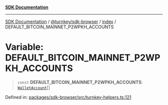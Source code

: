 [**SDK Documentation**](../../../../README.mdx)

***

[SDK Documentation](../../../../packages.mdx) / [@turnkey/sdk-browser](../../README.mdx) / [index](../README.mdx) / DEFAULT\_BITCOIN\_MAINNET\_P2WPKH\_ACCOUNTS

# Variable: DEFAULT\_BITCOIN\_MAINNET\_P2WPKH\_ACCOUNTS

> `const` **DEFAULT\_BITCOIN\_MAINNET\_P2WPKH\_ACCOUNTS**: [`WalletAccount`](../interfaces/WalletAccount.mdx)[]

Defined in: [packages/sdk-browser/src/turnkey-helpers.ts:121](https://github.com/tkhq/sdk/blob/e1b1a69bdd608320aaf03cc2dbbf68dc0c52b28d/packages/sdk-browser/src/turnkey-helpers.ts#L121)
